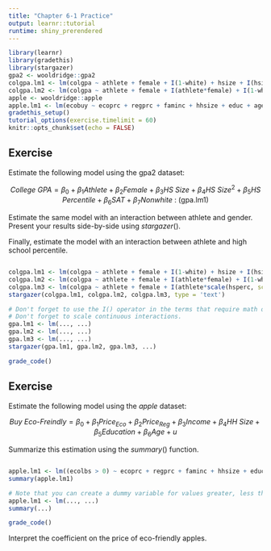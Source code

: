 ```yaml
---
title: "Chapter 6-1 Practice"
output: learnr::tutorial
runtime: shiny_prerendered
---
```


```r
library(learnr)
library(gradethis)
library(stargazer)
gpa2 <- wooldridge::gpa2
colgpa.lm1 <- lm(colgpa ~ athlete + female + I(1-white) + hsize + I(hsize^2) + hsperc + sat, data = gpa2)
colgpa.lm2 <- lm(colgpa ~ athlete + female + I(athlete*female) + I(1-white) + hsize + I(hsize^2) + hsperc + sat, data = gpa2)
apple <- wooldridge::apple
apple.lm1 <- lm(ecobuy ~ ecoprc + regprc + faminc + hhsize + educ + age, data = apple)
gradethis_setup()
tutorial_options(exercise.timelimit = 60)
knitr::opts_chunk$set(echo = FALSE)
```

## Exercise

Estimate the following model using the gpa2 dataset: 

$$College\text{ }GPA = \beta_0 + \beta_1Athlete + \beta_2Female + \beta_3HS\text{ }Size + \beta_4HS\text{ }Size^2 + \beta_5HS\text{ }Percentile + \beta_6SAT + \beta_7Nonwhite \text{ : (gpa.lm1)} $$ 

Estimate the same model with an interaction between athlete and gender. Present your results side-by-side using $stargazer()$. 

Finally, estimate the model with an interaction between athlete and high school percentile. 

```r

```

```r
colgpa.lm1 <- lm(colgpa ~ athlete + female + I(1-white) + hsize + I(hsize^2) + hsperc + sat, data = gpa2)
colgpa.lm2 <- lm(colgpa ~ athlete + female + I(athlete*female) + I(1-white) + hsize + I(hsize^2) + hsperc + sat, data = gpa2)
colgpa.lm3 <- lm(colgpa ~ athlete + female + I(athlete*scale(hsperc, scale = FALSE)) + I(1-white) + hsize + I(hsize^2) + hsperc + sat, data = gpa2)
stargazer(colgpa.lm1, colgpa.lm2, colgpa.lm3, type = 'text')
```

```r
# Don't forget to use the I() operator in the terms that require math operations.
# Don't forget to scale continuous interactions. 
gpa.lm1 <- lm(..., ...)
gpa.lm2 <- lm(..., ...)
gpa.lm3 <- lm(..., ...)
stargazer(gpa.lm1, gpa.lm2, gpa.lm3, ...)
```

```r
grade_code()
```

## Exercise

Estimate the following model using the $apple$ dataset: 

$$ Buy\text{ }Eco\text{-}Freindly = \beta_0 + \beta_1Price_{Eco} + \beta_2Price_{Reg} + \beta_3Income + \beta_4HH\text{ }Size + \beta_5Education + \beta_6Age + u $$ 

Summarize this estimation using the $summary()$ function. 

```r

```

```r
apple.lm1 <- lm((ecolbs > 0) ~ ecoprc + regprc + faminc + hhsize + educ + age, data = apple)
summary(apple.lm1)
```

```r
# Note that you can create a dummy variable for values greater, less than, or equal to a threshold value using the <, >, and = operators within parentheses. You do not need the I() function, just parentheses. 
apple.lm1 <- lm(..., ...)
summary(...)
```

```r
grade_code()
```

Interpret the coefficient on the price of eco-friendly apples. 
